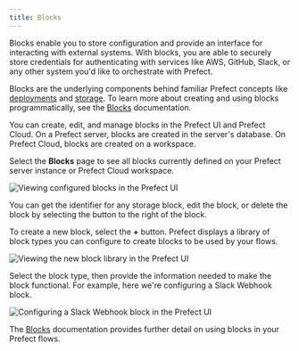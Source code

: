 ```yaml
---
title: Blocks
---
```



Blocks enable you to store configuration and provide an interface for interacting with external systems. With blocks, you are able to securely store credentials for authenticating with services like AWS, GitHub, Slack, or any other system you'd like to orchestrate with Prefect. 

Blocks are the underlying components behind familiar Prefect concepts like [deployments](/2.9.0/concepts/deployments/) and [storage](/2.9.0/concepts/storage/). To learn more about creating and using blocks programmatically, see the [Blocks](/2.9.0/concepts/blocks/) documentation.

You can create, edit, and manage blocks in the Prefect UI and Prefect Cloud. On a Prefect server, blocks are created in the server's database. On Prefect Cloud, blocks are created on a workspace.

Select the **Blocks** page to see all blocks currently defined on your Prefect server instance or Prefect Cloud workspace.

![Viewing configured blocks in the Prefect UI](../img/ui/blocks.png)

You can get the identifier for any storage block, edit the block, or delete the block by selecting the button to the right of the block.

To create a new block, select the **+** button. Prefect displays a library of block types you can configure to create blocks to be used by your flows.

![Viewing the new block library in the Prefect UI](../img/ui/block-library.png)

Select the block type, then provide the information needed to make the block functional. For example, here we're configuring a Slack Webhook block.

![Configuring a Slack Webhook block in the Prefect UI](../img/ui/blocks-slack.png)

The [Blocks](/2.9.0/concepts/blocks/) documentation provides further detail on using blocks in your Prefect flows.